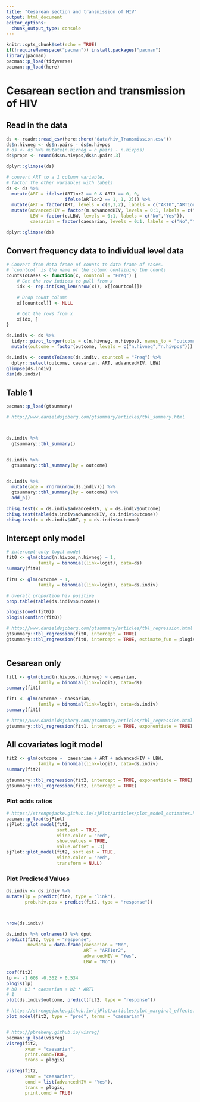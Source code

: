 ```yaml
---
title: "Cesarean section and transmission of HIV"
output: html_document
editor_options: 
  chunk_output_type: console
---
```


```r
knitr::opts_chunk$set(echo = TRUE)
if(!requireNamespace("pacman")) install.packages("pacman")
library(pacman)
pacman::p_load(tidyverse)
pacman::p_load(here)
```

# Cesarean section and transmission of HIV

## Read in the data

```r
ds <- readr::read_csv(here::here("data/hiv_Transmission.csv"))
ds$n.hivneg <- ds$n.pairs - ds$n.hivpos
# ds <- ds %>% mutate(n.hivneg = n.pairs - n.hivpos)
ds$propn <- round(ds$n.hivpos/ds$n.pairs,3)

dplyr::glimpse(ds)

# convert ART to a 1 column variable, 
# factor the other variables with labels
ds <- ds %>% 
  mutate(ART = ifelse(ART1or2 == 0 & ART3 == 0, 0, 
                      ifelse(ART1or2 == 1, 1, 2))) %>% 
  mutate(ART = factor(ART, levels = c(0,1,2), labels = c("ART0","ART1or2","ART3"))) %>% 
  mutate(advancedHIV = factor(m.advancedHIV, levels = 0:1, labels = c("No","Yes")),
         LBW = factor(c.LBW, levels = 0:1, labels = c("No","Yes")),
         caesarian = factor(caesarian, levels = 0:1, labels = c("No","Yes")))

dplyr::glimpse(ds)


```

## Convert frequency data to individual level data



```r
# Convert from data frame of counts to data frame of cases.
# `countcol` is the name of the column containing the counts
countsToCases <- function(x, countcol = "Freq") {
    # Get the row indices to pull from x
    idx <- rep.int(seq_len(nrow(x)), x[[countcol]])

    # Drop count column
    x[[countcol]] <- NULL

    # Get the rows from x
    x[idx, ]
}
```

```r
ds.indiv <- ds %>% 
  tidyr::pivot_longer(cols = c(n.hivneg, n.hivpos), names_to = "outcome", values_to = "Freq") %>% 
  mutate(outcome = factor(outcome, levels = c("n.hivneg","n.hivpos")))

ds.indiv <- countsToCases(ds.indiv, countcol = "Freq") %>% 
  dplyr::select(outcome, caesarian, ART, advancedHIV, LBW)
glimpse(ds.indiv)
dim(ds.indiv)

```

## Table 1

```r
pacman::p_load(gtsummary)

# http://www.danieldsjoberg.com/gtsummary/articles/tbl_summary.html



ds.indiv %>% 
  gtsummary::tbl_summary()


ds.indiv %>% 
  gtsummary::tbl_summary(by = outcome)


ds.indiv %>% 
  mutate(age = rnorm(nrow(ds.indiv))) %>% 
  gtsummary::tbl_summary(by = outcome) %>% 
  add_p()

```

```r
chisq.test(x = ds.indiv$advancedHIV, y = ds.indiv$outcome)
chisq.test(table(ds.indiv$advancedHIV, ds.indiv$outcome))
chisq.test(x = ds.indiv$ART, y = ds.indiv$outcome)
```

## Intercept only model

```r
# intercept-only logit model
fit0 <- glm(cbind(n.hivpos,n.hivneg) ~ 1, 
            family = binomial(link=logit), data=ds)
summary(fit0)

fit0 <- glm(outcome ~ 1, 
            family = binomial(link=logit), data=ds.indiv)

# overall proportion hiv positive
prop.table(table(ds.indiv$outcome))

plogis(coef(fit0))
plogis(confint(fit0))
```

```r
# http://www.danieldsjoberg.com/gtsummary/articles/tbl_regression.html
gtsummary::tbl_regression(fit0, intercept = TRUE)
gtsummary::tbl_regression(fit0, intercept = TRUE, estimate_fun = plogis)



```

## Cesarean only

```r
fit1 <- glm(cbind(n.hivpos,n.hivneg) ~ caesarian, 
            family = binomial(link=logit), data=ds)
summary(fit1)

fit1 <- glm(outcome ~ caesarian, 
            family = binomial(link=logit), data=ds.indiv)
summary(fit1)
```

```r
# http://www.danieldsjoberg.com/gtsummary/articles/tbl_regression.html
gtsummary::tbl_regression(fit1, intercept = TRUE, exponentiate = TRUE)
```

## All covariates logit model

```r
fit2 <- glm(outcome ~  caesarian + ART + advancedHIV + LBW, 
            family = binomial(link=logit), data=ds.indiv)
summary(fit2)
```

```r
gtsummary::tbl_regression(fit2, intercept = TRUE, exponentiate = TRUE)
gtsummary::tbl_regression(fit2, intercept = TRUE)
```

### Plot odds ratios

```r
# https://strengejacke.github.io/sjPlot/articles/plot_model_estimates.html
pacman::p_load(sjPlot)
sjPlot::plot_model(fit2, 
                   sort.est = TRUE, 
                   vline.color = "red",
                   show.values = TRUE, 
                   value.offset = .3)
sjPlot::plot_model(fit2, sort.est = TRUE, 
                   vline.color = "red", 
                   transform = NULL)
```

### Plot Predicted Values

```r

ds.indiv <- ds.indiv %>% 
mutate(lp = predict(fit2, type = "link"),
       prob.hiv.pos = predict(fit2, type = "response"))



nrow(ds.indiv)

ds.indiv %>% colnames() %>% dput
predict(fit2, type = "response", 
        newdata = data.frame(caesarian = "No", 
                             ART = "ART1or2", 
                             advancedHIV = "Yes", 
                             LBW = "No"))

coef(fit2)
lp <- -1.608 -0.362 + 0.534
plogis(lp)
# b0 + b1 * caesarian + b2 * ART1 
# 1
plot(ds.indiv$outcome, predict(fit2, type = "response"))

```

```r
# https://strengejacke.github.io/sjPlot/articles/plot_marginal_effects.html
plot_model(fit2, type = "pred", terms = "caesarian")


# http://pbreheny.github.io/visreg/
pacman::p_load(visreg)
visreg(fit2, 
       xvar = "caesarian", 
       print.cond=TRUE,
       trans = plogis)

visreg(fit2, 
       xvar = "caesarian", 
       cond = list(advancedHIV = "Yes"),
       trans = plogis,
       print.cond = TRUE)
```
